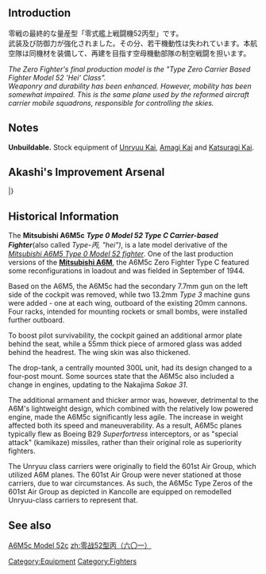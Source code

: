 {{Template:Equipmentinfo
|name = Zero Fighter Type 52 Type C (601 Air Group)
|id = 109 
|japanesename = 零戦52型丙(六〇一空) 
|icon = 
|type = 
|effect = {{AA}}+9 {{Hit}}+1 {{Evasion}}+1 
|radius = 6
|scrap = {{Fuel}}1 {{Ammo}}2 {{Bauxite}}3 
|image = <gallery type="slideshow" widths="360px" position="center" hideaddbutton="true">
Equipment109-1.png
Equipment109-2.png
Equipment109-3.png
Equipment109-4.png
</gallery>
|LC=lime
|CV=lime
|CVL=lime
|CVB = lime
}}

==Introduction==
零戦の最終的な量産型「零式艦上戦闘機52丙型」です。<br>武装及び防御力が強化されました。その分、若干機動性は失われています。本航空隊は同機材を装備して、再建を目指す空母機動部隊の制空戦闘を担います。  

''The Zero Fighter's final production model is the "Type Zero Carrier Based Fighter Model 52 'Hei' Class". <br>Weaponry and durability has been enhanced. However, mobility has been somewhat impaired. This is the same plane used by the reformed aircraft carrier mobile squadrons, responsible for controlling the skies.''

==Notes==
'''Unbuildable.''' Stock equipment of  [[Unryuu#Upgrade|Unryuu Kai]], [[Amagi|Amagi Kai]] and [[Katsuragi|Katsuragi Kai]].

== Akashi's Improvement Arsenal ==

{{AkashiWorkshop}}
{{AkashiWorkshopLine
| Name = {{PAGENAME}}
| ItemType = GreenPlane
| Fuel = 120
| Ammo = 120
| Steel = 0
| Baux = 280
|Mats0-5 = 4/6
|Mats6-9 = 5/9
|Mats10 = -
|Screws0-5 = 3/5
|Screws6-9 = 4/6
|Screws10 = -
|EquipConsume0-5 = 2*
|EquipConsume6-9 = 2*
|EquipConsume10 = -
| Sun = T
| Mon = T
| Tue = T
| Wed = T<br>U
| Thu = T<br>U
| Fri = T<br>U
| Sat = T<br>U
| 2ndShip = [[Taihou]]<br/>[[Unryuu]]
| Notes =  Uses 2 [[Zero Fighter Type 52]]s for improvement up to ★+6. <br>Uses 2 [[Tenzan]]s for improvement past ★+6.
}}
|}

== Historical Information ==
The '''Mitsubishi A6M5c''' '''''Type 0 Model 52 Type C Carrier-based Fighter '''''(also called ''Type-丙, "hei")'', is a late model derivative of the ''[[Type 52 Zero Fighter|Mitsubishi A6M5 Type 0 Model 52 fighter]]''. One of the last production versions of the '''[[Type 21 Zero Fighter|Mitsubishi A6M]]''', the A6M5c Zero Fighter Type C featured some reconfigurations in loadout and was fielded in September of 1944.

Based on the A6M5, the A6M5c had the secondary 7.7mm gun on the left side of the cockpit was removed, while two 13.2mm ''Type 3'' machine guns were added - one at each wing, outboard of the existing 20mm cannons. Four racks, intended for mounting rockets or small bombs, were installed further outboard.

To boost pilot survivability, the cockpit gained an additional armor plate behind the seat, while a 55mm thick piece of armored glass was added behind the headrest. The wing skin was also thickened.

The drop-tank, a centrally mounted 300L unit, had its design changed to a four-post mount. Some sources state that the A6M5c also included a change in engines, updating to the Nakajima ''Sakae 31''. 

The additional armament and thicker armor was, however, detrimental to the A6M's lightweight design, which combined with the relatively low powered engine, made the A6M5c significantly less agile. The increase in weight affected both its speed and maneuverability. As a result, A6M5c planes typically flew as Boeing B29 ''Superfortress'' interceptors, or as "special attack" (kamikaze) missiles, rather than their original role as superiority fighters.

The Unryuu class carriers were originally to field the 601st Air Group, which utilized A6M planes. The 601st Air Group were never stationed at those carriers, due to war circumstances. As such, the A6M5c Type Zeros of the 601st Air Group as depicted in Kancolle are equipped on remodelled Unryuu-class carriers to represent that.
==See also==
[http://en.wikipedia.org/wiki/Mitsubishi_A6M_Zero#A6M5_Type_0_Model_52 A6M5c Model 52c]
{{Equipmentlist}}
[[Category:Equipment]]
[[zh:零战52型丙（六〇一）]]
[[Category:Fighters]]